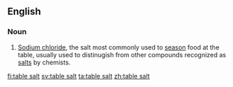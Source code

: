 ==English==

===Noun===
{{en-noun|-}}

#[[sodium chloride|Sodium chloride]], the salt most commonly used to [[season]] food at the table, usually used to distinugish from other compounds recognized as [[salt]]s by chemists.

[[fi:table salt]]
[[sv:table salt]]
[[ta:table salt]]
[[zh:table salt]]